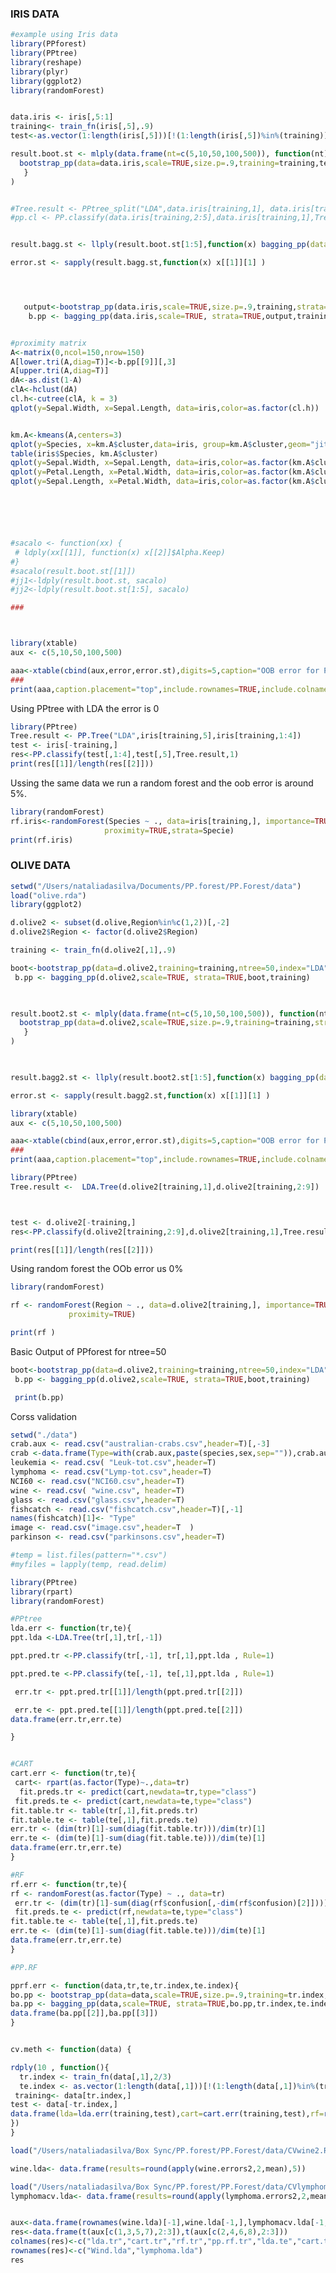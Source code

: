 
### IRIS DATA

```r

#example using Iris data
library(PPforest)
library(PPtree)
library(reshape)
library(plyr)
library(ggplot2)
library(randomForest)


data.iris <- iris[,5:1]
training<- train_fn(iris[,5],.9)
test<-as.vector(1:length(iris[,5]))[!(1:length(iris[,5])%in%(training))]

result.boot.st <- mlply(data.frame(nt=c(5,10,50,100,500)), function(nt) {
  bootstrap_pp(data=data.iris,scale=TRUE,size.p=.9,training=training,test,strata=TRUE,ntree=nt,index="LDA") 
   }  
)  


#Tree.result <- PPtree_split("LDA",data.iris[training,1], data.iris[training,2:5],size.p=0.9)
#pp.cl <- PP.classify(data.iris[training,2:5],data.iris[training,1],Tree.result,1)


result.bagg.st <- llply(result.boot.st[1:5],function(x) bagging_pp(data=data.iris,boot=x,size.p=.9,training=training,test=test))

error.st <- sapply(result.bagg.st,function(x) x[[1]][1] )




   output<-bootstrap_pp(data.iris,scale=TRUE,size.p=.9,training,strata=TRUE,ntree=500,index="LDA") 
    b.pp <- bagging_pp(data.iris,scale=TRUE, strata=TRUE,output,training,test)


#proximity matrix
A<-matrix(0,ncol=150,nrow=150)
A[lower.tri(A,diag=T)]<-b.pp[[9]][,3]
A[upper.tri(A,diag=T)]
dA<-as.dist(1-A)
clA<-hclust(dA)
cl.h<-cutree(clA, k = 3)
qplot(y=Sepal.Width, x=Sepal.Length, data=iris,color=as.factor(cl.h))


km.A<-kmeans(A,centers=3)
qplot(y=Species, x=km.A$cluster,data=iris, group=km.A$cluster,geom="jitter" )
table(iris$Species, km.A$cluster)
qplot(y=Sepal.Width, x=Sepal.Length, data=iris,color=as.factor(km.A$cluster))
qplot(y=Petal.Length, x=Petal.Width, data=iris,color=as.factor(km.A$cluster))
qplot(y=Sepal.Length, x=Petal.Width, data=iris,color=as.factor(km.A$cluster))






#sacalo <- function(xx) {
 # ldply(xx[[1]], function(x) x[[2]]$Alpha.Keep)
#}
#sacalo(result.boot.st[[1]])
#jj1<-ldply(result.boot.st, sacalo)
#jj2<-ldply(result.boot.st[1:5], sacalo)

###




```

```r
library(xtable)
aux <- c(5,10,50,100,500)

aaa<-xtable(cbind(aux,error,error.st),digits=5,caption="OOB error for PP.bagging with bootstrap samples without strata and with strata")
###
print(aaa,caption.placement="top",include.rownames=TRUE,include.colnames=TRUE)

```

Using PPtree with LDA the error is 0

```r
library(PPtree)
Tree.result <- PP.Tree("LDA",iris[training,5],iris[training,1:4])
test <- iris[-training,]
res<-PP.classify(test[,1:4],test[,5],Tree.result,1)
print(res[[1]]/length(res[[2]]))
```

Ussing the same data we run a random forest and the oob error is around 5%.

```r
library(randomForest)
rf.iris<-randomForest(Species ~ ., data=iris[training,], importance=TRUE,
                     proximity=TRUE,strata=Specie)
print(rf.iris)
```



### OLIVE DATA

```r
setwd("/Users/nataliadasilva/Documents/PP.forest/PP.Forest/data")
load("olive.rda")
library(ggplot2)

d.olive2 <- subset(d.olive,Region%in%c(1,2))[,-2]
d.olive2$Region <- factor(d.olive2$Region)

training <- train_fn(d.olive2[,1],.9)

boot<-bootstrap_pp(data=d.olive2,training=training,ntree=50,index="LDA") 
 b.pp <- bagging_pp(d.olive2,scale=TRUE, strata=TRUE,boot,training)

  

result.boot2.st <- mlply(data.frame(nt=c(5,10,50,100,500)), function(nt) {
  bootstrap_pp(data=d.olive2,scale=TRUE,size.p=.9,training=training,strata=TRUE,ntree=nt,index="LDA") 
   }  
)  

 

result.bagg2.st <- llply(result.boot2.st[1:5],function(x) bagging_pp(data=d.olive2,scale=TRUE,strata=TRUE,boot=x,training=training))

error.st <- sapply(result.bagg2.st,function(x) x[[1]][1] )

```


```r
library(xtable)
aux <- c(5,10,50,100,500)

aaa<-xtable(cbind(aux,error,error.st),digits=5,caption="OOB error for PP.bagging with bootstrap samples without strata and with strata")
###
print(aaa,caption.placement="top",include.rownames=TRUE,include.colnames=TRUE)

```


```r
library(PPtree)
Tree.result <-  LDA.Tree(d.olive2[training,1],d.olive2[training,2:9])



test <- d.olive2[-training,]
res<-PP.classify(d.olive2[training,2:9],d.olive2[training,1],Tree.result,1)

print(res[[1]]/length(res[[2]]))

```

Using random forest the OOb error us 0\%

```r
library(randomForest)

rf <- randomForest(Region ~ ., data=d.olive2[training,], importance=TRUE,strata=Region,
             proximity=TRUE)

print(rf )

```


Basic Output of PPforest for ntree=50

```r

boot<-bootstrap_pp(data=d.olive2,training=training,ntree=50,index="LDA") 
 b.pp <- bagging_pp(d.olive2,scale=TRUE, strata=TRUE,boot,training)

 print(b.pp)

```

Corss validation



```r
setwd("./data")
crab.aux <- read.csv("australian-crabs.csv",header=T)[,-3]
crab <-data.frame(Type=with(crab.aux,paste(species,sex,sep="")),crab.aux[,-c(1,2)])
leukemia <- read.csv( "Leuk-tot.csv",header=T)
lymphoma <- read.csv("Lymp-tot.csv",header=T)
NCI60 <- read.csv("NCI60.csv",header=T)
wine <- read.csv( "wine.csv", header=T)
glass <- read.csv("glass.csv",header=T)
fishcatch <- read.csv("fishcatch.csv",header=T)[,-1]
names(fishcatch)[1]<- "Type"
image <- read.csv("image.csv",header=T  )
parkinson <- read.csv("parkinsons.csv",header=T)

#temp = list.files(pattern="*.csv")
#myfiles = lapply(temp, read.delim)
```


 



```r
library(PPtree)
library(rpart)
library(randomForest)


```
```r


#PPtree
lda.err <- function(tr,te){
ppt.lda <-LDA.Tree(tr[,1],tr[,-1])

ppt.pred.tr <-PP.classify(tr[,-1], tr[,1],ppt.lda , Rule=1)

ppt.pred.te <-PP.classify(te[,-1], te[,1],ppt.lda , Rule=1)

 err.tr <- ppt.pred.tr[[1]]/length(ppt.pred.tr[[2]])

 err.te <- ppt.pred.te[[1]]/length(ppt.pred.te[[2]])
data.frame(err.tr,err.te)

}


#CART
cart.err <- function(tr,te){
 cart<- rpart(as.factor(Type)~.,data=tr)
  fit.preds.tr <- predict(cart,newdata=tr,type="class")
 fit.preds.te <- predict(cart,newdata=te,type="class")
fit.table.tr <- table(tr[,1],fit.preds.tr)
fit.table.te <- table(te[,1],fit.preds.te)
err.tr <- (dim(tr)[1]-sum(diag(fit.table.tr)))/dim(tr)[1]
err.te <- (dim(te)[1]-sum(diag(fit.table.te)))/dim(te)[1]
data.frame(err.tr,err.te)
}

#RF
rf.err <- function(tr,te){
rf <- randomForest(as.factor(Type) ~ ., data=tr)
 err.tr <- (dim(tr)[1]-sum(diag(rf$confusion[,-dim(rf$confusion)[2]])))/dim(tr)[1]
 fit.preds.te <- predict(rf,newdata=te,type="class")
fit.table.te <- table(te[,1],fit.preds.te)
err.te <- (dim(te)[1]-sum(diag(fit.table.te)))/dim(te)[1]
data.frame(err.tr,err.te)
}

#PP.RF

pprf.err <- function(data,tr,te,tr.index,te.index){
bo.pp <- bootstrap_pp(data=data,scale=TRUE,size.p=.9,training=tr.index,strata=TRUE,ntree=50,index="LDA")      
ba.pp <- bagging_pp(data,scale=TRUE, strata=TRUE,bo.pp,tr.index,te.index)
data.frame(ba.pp[[2]],ba.pp[[3]])
}


cv.meth <- function(data) {

rdply(10 , function(){
  tr.index <- train_fn(data[,1],2/3)
  te.index <- as.vector(1:length(data[,1]))[!(1:length(data[,1])%in%(tr.index))]
 training<- data[tr.index,]
test <- data[-tr.index,] 
data.frame(lda=lda.err(training,test),cart=cart.err(training,test),rf=rf.err(training,test),pprf=pprf.err(data,training,test,tr.index,te.index)) 
})
}

```

```r
load("/Users/nataliadasilva/Box Sync/PP.forest/PP.Forest/data/CVwine2.Rdata")

wine.lda<- data.frame(results=round(apply(wine.errors2,2,mean),5))

load("/Users/nataliadasilva/Box Sync/PP.forest/PP.Forest/data/CVlymphoma.Rdata")
lymphomacv.lda<- data.frame(results=round(apply(lymphoma.errors2,2,mean),5))


aux<-data.frame(rownames(wine.lda)[-1],wine.lda[-1,],lymphomacv.lda[-1,])
res<-data.frame(t(aux[c(1,3,5,7),2:3]),t(aux[c(2,4,6,8),2:3]))
colnames(res)<-c("lda.tr","cart.tr","rf.tr","pp.rf.tr","lda.te","cart.te","rf.te","pp.rf.te")
rownames(res)<-c("Wind.lda","lymphoma.lda")
res
```

